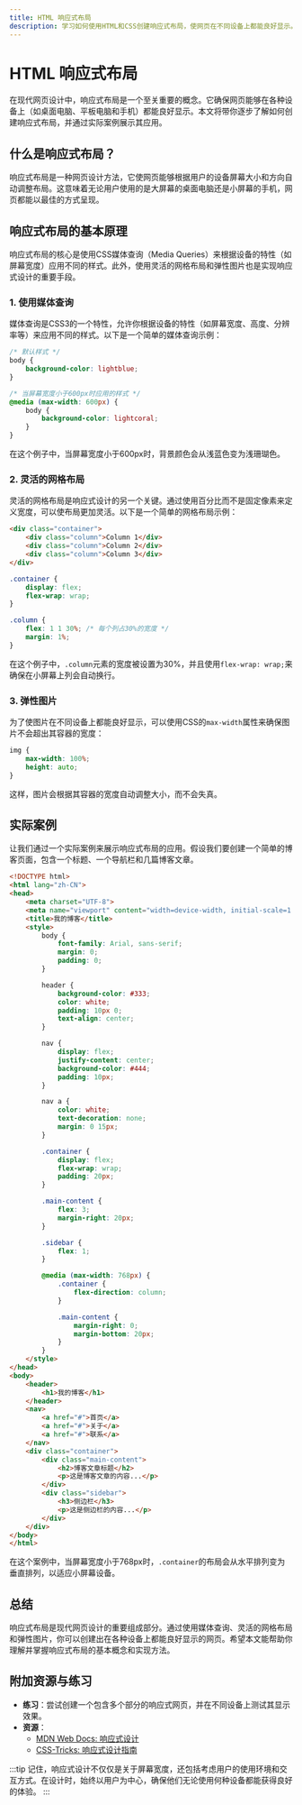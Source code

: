 ```yaml
---
title: HTML 响应式布局
description: 学习如何使用HTML和CSS创建响应式布局，使网页在不同设备上都能良好显示。
---
```


# HTML 响应式布局

在现代网页设计中，响应式布局是一个至关重要的概念。它确保网页能够在各种设备上（如桌面电脑、平板电脑和手机）都能良好显示。本文将带你逐步了解如何创建响应式布局，并通过实际案例展示其应用。

## 什么是响应式布局？

响应式布局是一种网页设计方法，它使网页能够根据用户的设备屏幕大小和方向自动调整布局。这意味着无论用户使用的是大屏幕的桌面电脑还是小屏幕的手机，网页都能以最佳的方式呈现。

## 响应式布局的基本原理

响应式布局的核心是使用CSS媒体查询（Media Queries）来根据设备的特性（如屏幕宽度）应用不同的样式。此外，使用灵活的网格布局和弹性图片也是实现响应式设计的重要手段。

### 1. 使用媒体查询

媒体查询是CSS3的一个特性，允许你根据设备的特性（如屏幕宽度、高度、分辨率等）来应用不同的样式。以下是一个简单的媒体查询示例：

```css
/* 默认样式 */
body {
    background-color: lightblue;
}

/* 当屏幕宽度小于600px时应用的样式 */
@media (max-width: 600px) {
    body {
        background-color: lightcoral;
    }
}
```

在这个例子中，当屏幕宽度小于600px时，背景颜色会从浅蓝色变为浅珊瑚色。

### 2. 灵活的网格布局

灵活的网格布局是响应式设计的另一个关键。通过使用百分比而不是固定像素来定义宽度，可以使布局更加灵活。以下是一个简单的网格布局示例：

```html
<div class="container">
    <div class="column">Column 1</div>
    <div class="column">Column 2</div>
    <div class="column">Column 3</div>
</div>
```

```css
.container {
    display: flex;
    flex-wrap: wrap;
}

.column {
    flex: 1 1 30%; /* 每个列占30%的宽度 */
    margin: 1%;
}
```

在这个例子中，`.column`元素的宽度被设置为30%，并且使用`flex-wrap: wrap;`来确保在小屏幕上列会自动换行。

### 3. 弹性图片

为了使图片在不同设备上都能良好显示，可以使用CSS的`max-width`属性来确保图片不会超出其容器的宽度：

```css
img {
    max-width: 100%;
    height: auto;
}
```

这样，图片会根据其容器的宽度自动调整大小，而不会失真。

## 实际案例

让我们通过一个实际案例来展示响应式布局的应用。假设我们要创建一个简单的博客页面，包含一个标题、一个导航栏和几篇博客文章。

```html
<!DOCTYPE html>
<html lang="zh-CN">
<head>
    <meta charset="UTF-8">
    <meta name="viewport" content="width=device-width, initial-scale=1.0">
    <title>我的博客</title>
    <style>
        body {
            font-family: Arial, sans-serif;
            margin: 0;
            padding: 0;
        }

        header {
            background-color: #333;
            color: white;
            padding: 10px 0;
            text-align: center;
        }

        nav {
            display: flex;
            justify-content: center;
            background-color: #444;
            padding: 10px;
        }

        nav a {
            color: white;
            text-decoration: none;
            margin: 0 15px;
        }

        .container {
            display: flex;
            flex-wrap: wrap;
            padding: 20px;
        }

        .main-content {
            flex: 3;
            margin-right: 20px;
        }

        .sidebar {
            flex: 1;
        }

        @media (max-width: 768px) {
            .container {
                flex-direction: column;
            }

            .main-content {
                margin-right: 0;
                margin-bottom: 20px;
            }
        }
    </style>
</head>
<body>
    <header>
        <h1>我的博客</h1>
    </header>
    <nav>
        <a href="#">首页</a>
        <a href="#">关于</a>
        <a href="#">联系</a>
    </nav>
    <div class="container">
        <div class="main-content">
            <h2>博客文章标题</h2>
            <p>这是博客文章的内容...</p>
        </div>
        <div class="sidebar">
            <h3>侧边栏</h3>
            <p>这是侧边栏的内容...</p>
        </div>
    </div>
</body>
</html>
```

在这个案例中，当屏幕宽度小于768px时，`.container`的布局会从水平排列变为垂直排列，以适应小屏幕设备。

## 总结

响应式布局是现代网页设计的重要组成部分。通过使用媒体查询、灵活的网格布局和弹性图片，你可以创建出在各种设备上都能良好显示的网页。希望本文能帮助你理解并掌握响应式布局的基本概念和实现方法。

## 附加资源与练习

- **练习**：尝试创建一个包含多个部分的响应式网页，并在不同设备上测试其显示效果。
- **资源**：
  - [MDN Web Docs: 响应式设计](https://developer.mozilla.org/zh-CN/docs/Learn/CSS/CSS_layout/Responsive_Design)
  - [CSS-Tricks: 响应式设计指南](https://css-tricks.com/snippets/css/complete-guide-grid/)

:::tip
记住，响应式设计不仅仅是关于屏幕宽度，还包括考虑用户的使用环境和交互方式。在设计时，始终以用户为中心，确保他们无论使用何种设备都能获得良好的体验。
:::